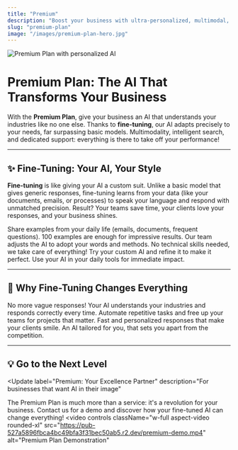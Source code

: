 ```yaml
---
title: "Premium"
description: "Boost your business with ultra-personalized, multimodal, and high-performance AI"
slug: "premium-plan"
image: "/images/premium-plan-hero.jpg"
---
```


<Frame caption="An AI tailored to your ambitions">
  <img src="/images/premium-plan-hero.jpg" alt="Premium Plan with personalized AI" />
</Frame>

# Premium Plan: The AI That Transforms Your Business

With the **Premium Plan**, give your business an AI that understands your industries like no one else. Thanks to **fine-tuning**, our AI adapts precisely to your needs, far surpassing basic models. Multimodality, intelligent search, and dedicated support: everything is there to take off your performance!

---

## ✨ Fine-Tuning: Your AI, Your Style

**Fine-tuning** is like giving your AI a custom suit. Unlike a basic model that gives generic responses, fine-tuning learns from your data (like your documents, emails, or processes) to speak your language and respond with unmatched precision. Result? Your teams save time, your clients love your responses, and your business shines.

<Steps>
  <Step title="Gather your data">
    Share examples from your daily life (emails, documents, frequent questions).
    <Check>100 examples are enough for impressive results.</Check>
  </Step>
  <Step title="Personalize your AI">
    Our team adjusts the AI to adopt your words and methods.
    <Warning>No technical skills needed, we take care of everything!</Warning>
  </Step>
  <Step title="Test the magic">
    Try your custom AI and refine it to make it perfect.
  </Step>
  <Step title="Integrate and shine">
    Use your AI in your daily tools for immediate impact.
  </Step>
</Steps>

---

## 🚀 Why Fine-Tuning Changes Everything

<CardGroup cols={2}>
  <Card title="Ultra-precise responses" icon="target">
    No more vague responses! Your AI understands your industries and responds correctly every time.
  </Card>
  <Card title="Huge time savings" icon="clock">
    Automate repetitive tasks and free up your teams for projects that matter.
  </Card>
  <Card title="Conquered clients" icon="smile">
    Fast and personalized responses that make your clients smile.
  </Card>
  <Card title="Competitive advantage" icon="rocket">
    An AI tailored for you, that sets you apart from the competition.
  </Card>
</CardGroup>

---

## 💡 Go to the Next Level

<Update
  label="Premium: Your Excellence Partner"
  description="For businesses that want AI in their image"
>
  The Premium Plan is much more than a service: it's a revolution for your business.
  Contact us for a demo and discover how your fine-tuned AI can change everything!
  <video
    controls
    className="w-full aspect-video rounded-xl"
    src="https://pub-527a5896fbca4bc49bfa3f31bec50ab5.r2.dev/premium-demo.mp4"
    alt="Premium Plan Demonstration"
  ></video>
</Update>